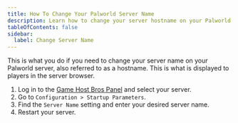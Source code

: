 ```yaml
---
title: How To Change Your Palworld Server Name
description: Learn how to change your server hostname on your Palworld server.
tableOfContents: false
sidebar:
  label: Change Server Name
---
```


This is what you do if you need to change your server name on your Palworld server, also referred to as a hostname. This is what is displayed to players in the server browser.

1. Log in to the [Game Host Bros Panel](https://panel.gamehostbros.com/) and select your server.
2. Go to `Configuration > Startup Parameters`.
3. Find the `Server Name` setting and enter your desired server name.
4. Restart your server.
